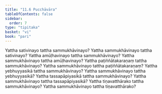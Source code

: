 ```yaml
---
title: "11.6 Pucchāvāra"
tableOfContents: false
sidebar:
  order: 7
type: "tipitaka"
basket: "vi"
book: "pari"
---
```



<DynamicBreadcrumb />

<Division number="349" book="pari" bookNo="5" page="272">

<Paragraph number="1734" book="pari">
Yattha sativinayo tattha sammukhāvinayo? Yattha sammukhāvinayo tattha sativinayo? Yattha amūḷhavinayo tattha sammukhāvinayo? Yattha sammukhāvinayo tattha amūḷhavinayo? Yattha paṭiññātakaraṇaṃ tattha sammukhāvinayo? Yattha sammukhāvinayo tattha paṭiññātakaraṇaṃ? Yattha yebhuyyasikā tattha sammukhāvinayo? Yattha sammukhāvinayo tattha yebhuyyasikā? Yattha tassapāpiyasikā tattha sammukhāvinayo? Yattha sammukhāvinayo tattha tassapāpiyasikā? Yattha tiṇavatthārako tattha sammukhāvinayo? Yattha sammukhāvinayo tattha tiṇavatthārako?
</Paragraph>
</Division>